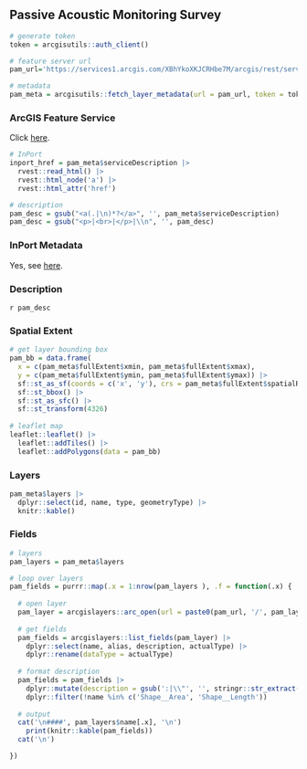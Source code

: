 ## Passive Acoustic Monitoring Survey

```r
# generate token
token = arcgisutils::auth_client()

# feature server url
pam_url='https://services1.arcgis.com/XBhYkoXKJCRHbe7M/arcgis/rest/services/PAM_Deployments/FeatureServer'

# metadata
pam_meta = arcgisutils::fetch_layer_metadata(url = pam_url, token = token)
```

### ArcGIS Feature Service

Click [here](`r pam_url`).

```r
# InPort
inport_href = pam_meta$serviceDescription |>
  rvest::read_html() |>
  rvest::html_node('a') |>
  rvest::html_attr('href')

# description
pam_desc = gsub("<a(.|\n)*?</a>", '', pam_meta$serviceDescription)
pam_desc = gsub("<p>|<br>|</p>|\\n", '', pam_desc)
```

### InPort Metadata

Yes, see [here](`r inport_href`).

### Description

`r pam_desc`

### Spatial Extent

```r
# get layer bounding box
pam_bb = data.frame(
  x = c(pam_meta$fullExtent$xmin, pam_meta$fullExtent$xmax), 
  y = c(pam_meta$fullExtent$ymin, pam_meta$fullExtent$ymax)) |>
  sf::st_as_sf(coords = c('x', 'y'), crs = pam_meta$fullExtent$spatialReference$latestWkid) |>
  sf::st_bbox() |>
  sf::st_as_sfc() |>
  sf::st_transform(4326)
  
# leaflet map
leaflet::leaflet() |>
  leaflet::addTiles() |>
  leaflet::addPolygons(data = pam_bb)
```

### Layers

```r
pam_meta$layers |>
  dplyr::select(id, name, type, geometryType) |>
  knitr::kable()
```

### Fields

```r
# layers 
pam_layers = pam_meta$layers

# loop over layers
pam_fields = purrr::map(.x = 1:nrow(pam_layers ), .f = function(.x) {
  
  # open layer
  pam_layer = arcgislayers::arc_open(url = paste0(pam_url, '/', pam_layers$id[.x]), token = token)
  
  # get fields
  pam_fields = arcgislayers::list_fields(pam_layer) |>
    dplyr::select(name, alias, description, actualType) |>
    dplyr::rename(dataType = actualType)
  
  # format description
  pam_fields = pam_fields |>
    dplyr::mutate(description = gsub(':|\\"', '', stringr::str_extract(description, ':\\s*([^,]+)'))) |>
    dplyr::filter(!name %in% c('Shape__Area', 'Shape__Length'))
  
  # output
  cat('\n####', pam_layers$name[.x], '\n')
    print(knitr::kable(pam_fields))
  cat('\n')

})

```
